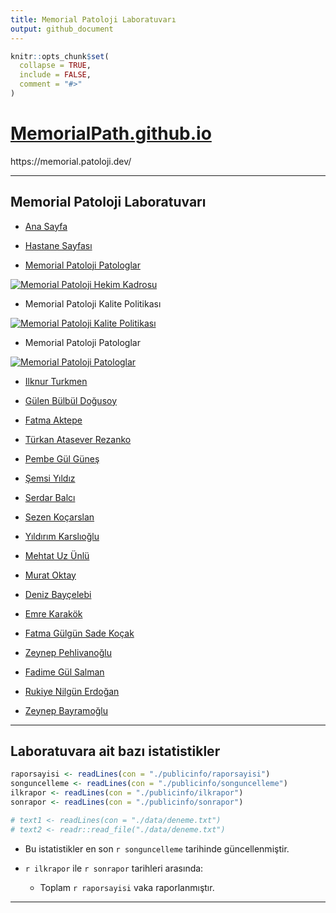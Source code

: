 ---
title: Memorial Patoloji Laboratuvarı
output: github_document
---


```{r global, include = FALSE}
knitr::opts_chunk$set(
  collapse = TRUE,
  include = FALSE,
  comment = "#>"
)
```


# [MemorialPath.github.io](https://memorialpath.github.io/)

https://memorial.patoloji.dev/

---

## Memorial Patoloji Laboratuvarı


- [Ana Sayfa](https://patoloji.memorial.com.tr/)

- [Hastane Sayfası](https://www.memorial.com.tr/tibbi-birimlerimiz/patoloji-merkezi)

- [Memorial Patoloji Patologlar](https://patoloji.memorial.com.tr/Home/Index#hekimlerimiz)


[![Memorial Patoloji Hekim Kadrosu](./images/Memorial-Patoloji-Hekim-Kadrosu.jpeg)](./images/Memorial-Patoloji-Hekim-Kadrosu.jpeg)


- Memorial Patoloji Kalite Politikası


[![Memorial Patoloji Kalite Politikası](./images/Memorial-Patoloji-Kalite-Politikasi.JPG)](./images/Memorial-Patoloji-Kalite-Politikasi.JPG)


- Memorial Patoloji Patologlar


[![Memorial Patoloji Patologlar](./images/Memorial-Patoloji-Patologlar.jpeg)](./images/Memorial-Patoloji-Patologlar.jpeg)


-   [Ilknur Turkmen](https://www.memorial.com.tr/en/doctors/ilknur-turkmen-1975)

-   [Gülen Bülbül Doğusoy](https://www.memorial.com.tr/doktorlar/gulen-bulbul-dogusoy)

-   [Fatma Aktepe](https://www.memorial.com.tr/doktorlar/fatma-aktepe)

-   [Türkan Atasever Rezanko](https://www.memorial.com.tr/doktorlar/turkan-atasever-rezanko)

-   [Pembe Gül Güneş](https://www.memorial.com.tr/doktorlar/pembe-gul-gunes)

-   [Şemsi Yıldız]()

-   [Serdar Balcı](https://www.memorial.com.tr/doktorlar/serdar-balci)

-   [Sezen Koçarslan](https://www.memorial.com.tr/doktorlar/sezen-kocarslan)

-   [Yıldırım Karslıoğlu](https://www.memorial.com.tr/doktorlar/yildirim-karslioglu-k)

-   [Mehtat Uz Ünlü](https://www.memorial.com.tr/doktorlar/mehtat-uz-unlu-k)

-   [Murat Oktay](https://www.memorial.com.tr/doktorlar/murat-oktay)

-   [Deniz Bayçelebi](https://www.memorial.com.tr/doktorlar/deniz-baycelebi)

-   [Emre Karakök](https://www.memorial.com.tr/doktorlar/emre-karakok)

-   [Fatma Gülgün Sade Koçak](https://www.memorial.com.tr/doktorlar/fatma-gulgun-sade-kocak-k)

-   [Zeynep Pehlivanoğlu](https://www.memorial.com.tr/doktorlar/zeynep-pehlivanoglu-k)

-   [Fadime Gül Salman](https://www.memorial.com.tr/doktorlar/fadime-gul-salman)

-   [Rukiye Nilgün Erdoğan](https://www.memorial.com.tr/doktorlar/rukiye-nilgun-erdogan)

-   [Zeynep Bayramoğlu]()

---

## Laboratuvara ait bazı istatistikler


```{r istatistiklerin okunmasi}
raporsayisi <- readLines(con = "./publicinfo/raporsayisi")
songuncelleme <- readLines(con = "./publicinfo/songuncelleme")
ilkrapor <- readLines(con = "./publicinfo/ilkrapor")
sonrapor <- readLines(con = "./publicinfo/sonrapor")

# text1 <- readLines(con = "./data/deneme.txt")
# text2 <- readr::read_file("./data/deneme.txt")

```


- Bu istatistikler en son `r songuncelleme` tarihinde güncellenmiştir.

- `r ilkrapor` ile `r sonrapor` tarihleri arasında:
    - Toplam `r raporsayisi` vaka raporlanmıştır.



---

